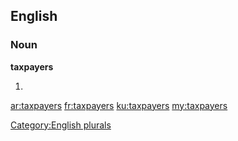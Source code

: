 ==English==

===Noun===
'''taxpayers'''

# {{plural of|[[taxpayer]]}}

[[Category:English plurals]]

[[ar:taxpayers]]
[[fr:taxpayers]]
[[ku:taxpayers]]
[[my:taxpayers]]